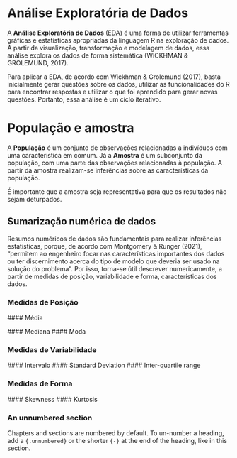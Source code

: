 # Análise Exploratória de Dados 

A **Análise Exploratória de Dados** (EDA) é uma forma de utilizar ferramentas gráficas e estatísticas apropriadas da linguagem R na exploração de dados. A partir da visualização, transformação e modelagem de dados, essa análise explora os dados de forma sistemática (WICKHMAN & GROLEMUND, 2017).

Para aplicar a EDA, de acordo com Wickhman & Grolemund (2017), basta inicialmente gerar questões sobre os dados, utilizar as funcionalidades do R para encontrar respostas e utilizar o que foi aprendido para gerar novas questões. Portanto, essa análise é um ciclo iterativo.

# População e amostra

A **População** é um conjunto de observações relacionadas a indivíduos com uma característica em comum. Já a **Amostra** é um subconjunto da população, com uma parte das observações relacionadas à população. A partir da amostra realizam-se inferências sobre as características da população. 

É importante que a amostra seja representativa para que os resultados não sejam deturpados.


## Sumarização numérica de dados

Resumos numéricos de dados são fundamentais para realizar inferências estatísticas, porque, de acordo com Montgomery & Runger (2021), "permitem ao engenheiro focar nas características importantes dos dados ou ter discernimento acerca do tipo de modelo que deveria ser usado na solução do problema". Por isso, torna-se útil descrever numericamente, a partir de medidas de posição, variabilidade e forma, características dos dados.

### Medidas de Posição
  #### Média
  
  #### Mediana
  #### Moda
  
### Medidas de Variabilidade
  #### Intervalo
  #### Standard Deviation 
  #### Inter-quartile range
  
### Medidas de Forma
  #### Skewness
  #### Kurtosis
  
### An unnumbered section {-}

Chapters and sections are numbered by default. To un-number a heading, add a `{.unnumbered}` or the shorter `{-}` at the end of the heading, like in this section.
